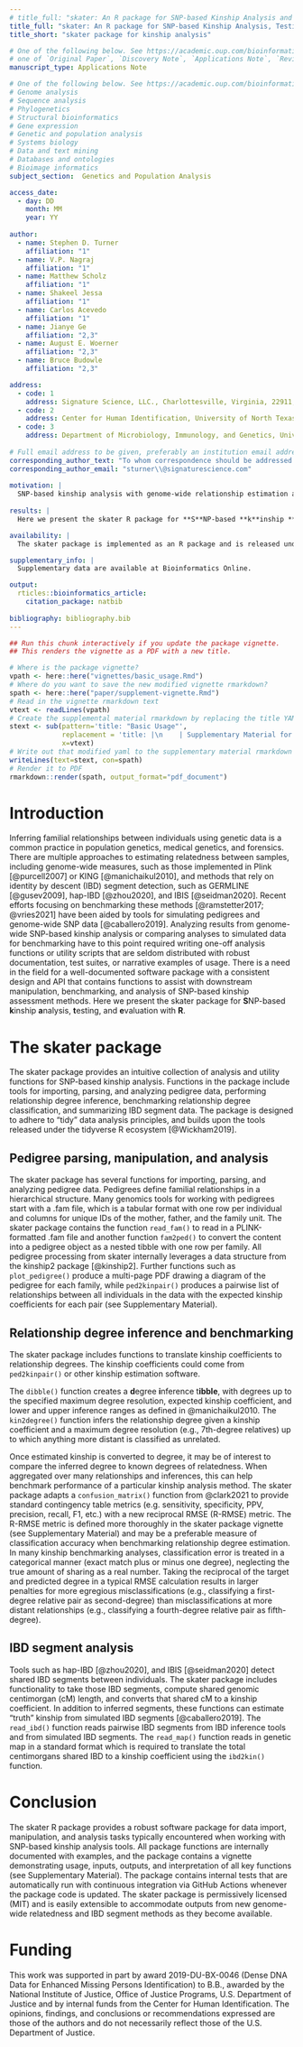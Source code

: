 ```yaml
---
# title_full: "skater: An R package for SNP-based Kinship Analysis and Benchmarking"
title_full: "skater: An R package for SNP-based Kinship Analysis, Testing, and Evaluation"
title_short: "skater package for kinship analysis"

# One of the following below. See https://academic.oup.com/bioinformatics/pages/instructions_for_authors#Types%20of%20Manuscript
# one of `Original Paper`, `Discovery Note`, `Applications Note`, `Review`, `Letter to the Editor`, `Conference Paper`    
manuscript_type: Applications Note

# One of the following below. See https://academic.oup.com/bioinformatics/pages/instructions_for_authors#Detailed%20Scope%20Guidelines
# Genome analysis
# Sequence analysis
# Phylogenetics
# Structural bioinformatics
# Gene expression
# Genetic and population analysis
# Systems biology
# Data and text mining
# Databases and ontologies
# Bioimage informatics
subject_section:  Genetics and Population Analysis

access_date:
  - day: DD
    month: MM
    year: YY
      
author:
  - name: Stephen D. Turner
    affiliation: "1"
  - name: V.P. Nagraj
    affiliation: "1"
  - name: Matthew Scholz
    affiliation: "1"
  - name: Shakeel Jessa
    affiliation: "1"
  - name: Carlos Acevedo
    affiliation: "1"
  - name: Jianye Ge
    affiliation: "2,3"
  - name: August E. Woerner
    affiliation: "2,3"
  - name: Bruce Budowle
    affiliation: "2,3"

address:
  - code: 1
    address: Signature Science, LLC., Charlottesville, Virginia, 22911, USA.
  - code: 2
    address: Center for Human Identification, University of North Texas Health Science Center, 3500 Camp Bowie Blvd., Fort Worth, TX, 76107, USA
  - code: 3
    address: Department of Microbiology, Immunology, and Genetics, University of North Texas Health Science Center, 3500 Camp Bowie Blvd., Fort Worth, TX, 76107, USA
 
# Full email address to be given, preferably an institution email address.  
corresponding_author_text: "To whom correspondence should be addressed. E-mail: sturner\\@signaturescience.com"
corresponding_author_email: "sturner\\@signaturescience.com"
  
motivation: |
  SNP-based kinship analysis with genome-wide relationship estimation and IBD segment analysis methods produces results that often require further downstream processing and manipulation. A dedicated software package that consistently and intuitively implements this analysis functionality is needed.
  
results: |
  Here we present the skater R package for **S**NP-based **k**inship **a**nalysis, **t**esting, and **e**valuation with **R**. The skater package contains a suite of well-documented tools for importing, parsing, and analyzing pedigree data, performing relationship degree inference, benchmarking relationship degree classification, and summarizing IBD segment data.

availability: |
  The skater package is implemented as an R package and is released under the MIT license at https\:\/\/github.com/signaturescience/skater. Documentation is available at https\:\/\/signaturescience.github.io/skater.

supplementary_info: |
  Supplementary data are available at Bioinformatics Online.

output:
  rticles::bioinformatics_article:
    citation_package: natbib
    
bibliography: bibliography.bib
---
```


```r
## Run this chunk interactively if you update the package vignette.
## This renders the vignette as a PDF with a new title.

# Where is the package vignette?
vpath <- here::here("vignettes/basic_usage.Rmd")
# Where do you want to save the new modified vignette rmarkdown?
spath <- here::here("paper/supplement-vignette.Rmd")
# Read in the vignette rmarkdown text
vtext <- readLines(vpath)
# Create the supplemental material rmarkdown by replacing the title YAML
stext <- sub(pattern='title: "Basic Usage"', 
             replacement = 'title: |\n    | Supplementary Material for:\n    | skater: An R package for SNP-based Kinship Analysis, Testing, and Evaluation\n    | _(skater v0.1.0 package vignette)_', 
             x=vtext)
# Write out that modified yaml to the supplementary material rmarkdown
writeLines(text=stext, con=spath)
# Render it to PDF
rmarkdown::render(spath, output_format="pdf_document")
```


# Introduction

Inferring familial relationships between individuals using genetic data is a common practice in population genetics, medical genetics, and forensics. There are multiple approaches to estimating relatedness between samples, including genome-wide measures, such as those implemented in Plink [@purcell2007] or KING [@manichaikul2010], and methods that rely on identity by descent (IBD) segment detection, such as GERMLINE [@gusev2009], hap-IBD [@zhou2020], and IBIS [@seidman2020]. Recent efforts focusing on benchmarking these methods [@ramstetter2017; @vries2021] have been aided by tools for simulating pedigrees and genome-wide SNP data [@caballero2019]. Analyzing results from genome-wide SNP-based kinship analysis or comparing analyses to simulated data for benchmarking have to this point required writing one-off analysis functions or utility scripts that are seldom distributed with robust documentation, test suites, or narrative examples of usage. There is a need in the field for a well-documented software package with a consistent design and API that contains functions to assist with downstream manipulation, benchmarking, and analysis of SNP-based kinship assessment methods. Here we present the skater package for **S**NP-based **k**inship **a**nalysis, **t**esting, and **e**valuation with **R**.

# The skater package

The skater package provides an intuitive collection of analysis and utility functions for SNP-based kinship analysis. Functions in the package include tools for importing, parsing, and analyzing pedigree data, performing relationship degree inference, benchmarking relationship degree classification, and summarizing IBD segment data. The package is designed to adhere to "tidy" data analysis principles, and builds upon the tools released under the tidyverse R ecosystem [@Wickham2019].

## Pedigree parsing, manipulation, and analysis

The skater package has several functions for importing, parsing, and analyzing pedigree data. Pedigrees define familial relationships in a hierarchical structure. Many genomics tools for working with pedigrees start with a .fam file, which is a tabular format with one row per individual and columns for unique IDs of the mother, father, and the family unit. The skater package contains the function `read_fam()` to read in a PLINK-formatted .fam file and another function `fam2ped()` to convert the content into a pedigree object as a nested tibble with one row per family. All pedigree processing from skater internally leverages a data structure from the kinship2 package [@kinship2]. Further functions such as `plot_pedigree()` produce a multi-page PDF drawing a diagram of the pedigree for each family, while `ped2kinpair()` produces a pairwise list of relationships between all individuals in the data with the expected kinship coefficients for each pair (see Supplementary Material).

## Relationship degree inference and benchmarking

The skater package includes functions to translate kinship coefficients to relationship degrees. The kinship coefficients could come from `ped2kinpair()` or other kinship estimation software.

The `dibble()` function creates a **d**egree **i**nference t**ibble**, with degrees up to the specified maximum degree resolution, expected kinship coefficient, and lower and upper inference ranges as defined in @manichaikul2010. The `kin2degree()` function infers the relationship degree given a kinship coefficient and a maximum degree resolution (e.g., 7th-degree relatives) up to which anything more distant is classified as unrelated.

Once estimated kinship is converted to degree, it may be of interest to compare the inferred degree to known degrees of relatedness. When aggregated over many relationships and inferences, this can help benchmark performance of a particular kinship analysis method. The skater package adapts a `confusion_matrix()` function from @clark2021 to provide standard contingency table metrics (e.g. sensitivity, specificity, PPV, precision, recall, F1, etc.) with a new reciprocal RMSE (R-RMSE) metric. The R-RMSE metric is defined more thoroughly in the skater package vignette (see Supplementary Material) and may be a preferable measure of classification accuracy when benchmarking relationship degree estimation. In many kinship benchmarking analyses, classification error is treated in a categorical manner (exact match plus or minus one degree), neglecting the true amount of sharing as a real number. Taking the reciprocal of the target and predicted degree in a typical RMSE calculation results in larger penalties for more egregious misclassifications (e.g., classifying a first-degree relative pair as second-degree) than misclassifications at more distant relationships (e.g., classifying a fourth-degree relative pair as fifth-degree).

## IBD segment analysis

Tools such as hap-IBD [@zhou2020], and IBIS [@seidman2020] detect shared IBD segments between individuals. The skater package includes functionality to take those IBD segments, compute shared genomic centimorgan (cM) length, and converts that shared cM to a kinship coefficient. In addition to inferred segments, these functions can estimate "truth" kinship from simulated IBD segments [@caballero2019]. The `read_ibd()` function reads pairwise IBD segments from IBD inference tools and from simulated IBD segments. The `read_map()` function reads in genetic map in a standard format which is required to translate the total centimorgans shared IBD to a kinship coefficient using the `ibd2kin()` function.

# Conclusion

The skater R package provides a robust software package for data import, manipulation, and analysis tasks typically encountered when working with SNP-based kinship analysis tools. All package functions are internally documented with examples, and the package contains a vignette demonstrating usage, inputs, outputs, and interpretation of all key functions (see Supplementary Material). The package contains internal tests that are automatically run with continuous integration via GitHub Actions whenever the package code is updated. The skater package is permissively licensed (MIT) and is easily extensible to accommodate outputs from new genome-wide relatedness and IBD segment methods as they become available.

<!-- # Acknowledgements {.unnumbered} -->

<!-- These should be included at the end of the text and not in footnotes. Please ensure you acknowledge all sources of funding, see funding section below. -->

<!-- Details of all funding sources for the work in question should be given in a separate section entitled 'Funding'. This should appear before the 'Acknowledgements' section. -->

# Funding {.unnumbered}

This work was supported in part by award 2019-DU-BX-0046 (Dense DNA Data for Enhanced Missing Persons Identification) to B.B., awarded by the National Institute of Justice, Office of Justice Programs, U.S. Department of Justice and by internal funds from the Center for Human Identification. The opinions, findings, and conclusions
or recommendations expressed are those of the authors and do not necessarily reflect those of the U.S. Department of Justice.

<!-- -   The sentence should begin: 'This work was supported by ...' - -->
<!-- -   The full official funding agency name should be given, i.e. 'National Institutes of Health', not 'NIH' (full RIN-approved list of UK funding agencies) -->
<!-- -   Grant numbers should be given in brackets as follows: '[grant number xxxx]' -->
<!-- -   Multiple grant numbers should be separated by a comma as follows: '[grant numbers xxxx, yyyy]' -->
<!-- -   Agencies should be separated by a semi-colon (plus 'and' before the last funding agency) -->
<!-- -   Where individuals need to be specified for certain sources of funding the following text should be added after the relevant agency or grant number 'to [author initials]'. -->

<!-- An example is given here: 'This work was supported by the National Institutes of Health [AA123456 to C.S., BB765432 to M.H.]; and the Alcohol & Education Research Council [hfygr667789].' -->

<!-- Oxford Journals will deposit all NIH-funded articles in PubMed Central. See Depositing articles in repositories -- information for authors for details. Authors must ensure that manuscripts are clearly indicated as NIH-funded using the guidelines above. -->
